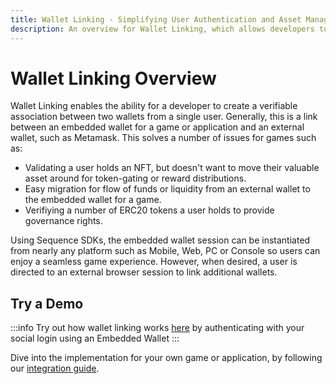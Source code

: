 ```yaml
---
title: Wallet Linking - Simplifying User Authentication and Asset Management for Games
description: An overview for Wallet Linking, which allows developers to connect a user's embedded game wallet with an external wallet like Metamask.
---
```


# Wallet Linking Overview

Wallet Linking enables the ability for a developer to create a verifiable association between two wallets from a single user. Generally, this is a link between an embedded wallet for a game or application and an external wallet, such as Metamask. This solves a number of issues for games such as:

- Validating a user holds an NFT, but doesn't want to move their valuable asset around for token-gating or reward distributions.
- Easy migration for flow of funds or liquidity from an external wallet to the embedded wallet for a game.
- Verifiying a number of ERC20 tokens a user holds to provide governance rights.

Using Sequence SDKs, the embedded wallet session can be instantiated from nearly any platform such as Mobile, Web, PC or Console so users can enjoy a seamless game experience. However, when desired, a user is directed to an external browser session to link additional wallets.

## Try a Demo

:::info
Try out how wallet linking works [here](https://demo-waas-wallet-link-initiator.pages.dev/) by authenticating with your social login using an Embedded Wallet
:::

Dive into the implementation for your own game or application, by following our [integration guide](/solutions/wallets/link-wallets/integration-guide).
